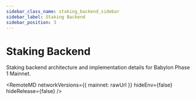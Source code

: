 ```yaml
---
sidebar_class_name: staking_backend_sidebar
sidebar_label: Staking Backend
sidebar_position: 3
---
```


# Staking Backend

Staking backend architecture and implementation details for Babylon Phase 1 Mainnet.



<RemoteMD
  networkVersions={{
    mainnet: rawUrl
  }}
  hideEnv={false}
  hideRelease={false}
/>
